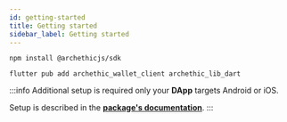 ```yaml
---
id: getting-started
title: Getting started
sidebar_label: Getting started
---
```


<Tabs groupId="sdk">
<TabItem value="javascript" label="Javascript / Typescript" >

```shell
npm install @archethicjs/sdk
```

</TabItem>
<TabItem value="flutter" label="Flutter">

```shell 
flutter pub add archethic_wallet_client archethic_lib_dart
```

:::info
Additional setup is required only your **DApp** targets Android or iOS.

Setup is described in the **[package's documentation](https://pub.dev/packages/archethic_wallet_client#setup-deeplink)**.
:::

</TabItem>
</Tabs>



